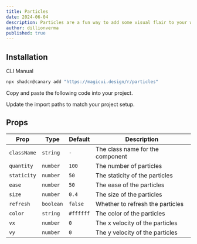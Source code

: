 ```yaml
---
title: Particles
date: 2024-06-04
description: Particles are a fun way to add some visual flair to your website. They can be used to create a sense of depth, movement, and interactivity.
author: dillionverma
published: true
---
```


<ComponentPreview name="particles-demo" />

## Installation

<Tabs defaultValue="cli">

<TabsList>
  <TabsTrigger value="cli">CLI</TabsTrigger>
  <TabsTrigger value="manual">Manual</TabsTrigger>
</TabsList>
<TabsContent value="cli">

```bash
npx shadcn@canary add "https://magicui.design/r/particles"
```

</TabsContent>

<TabsContent value="manual">

<Steps>

<Step>Copy and paste the following code into your project.</Step>

<ComponentSource name="particles" />

<Step>Update the import paths to match your project setup.</Step>

</Steps>

</TabsContent>

</Tabs>

## Props

| Prop        | Type      | Default   | Description                      |
| ----------- | --------- | --------- | -------------------------------- |
| `className` | `string`  | `-`       | The class name for the component |
| `quantity`  | `number`  | `100`     | The number of particles          |
| `staticity` | `number`  | `50`      | The staticity of the particles   |
| `ease`      | `number`  | `50`      | The ease of the particles        |
| `size`      | `number`  | `0.4`     | The size of the particles        |
| `refresh`   | `boolean` | `false`   | Whether to refresh the particles |
| `color`     | `string`  | `#ffffff` | The color of the particles       |
| `vx`        | `number`  | `0`       | The x velocity of the particles  |
| `vy`        | `number`  | `0`       | The y velocity of the particles  |
